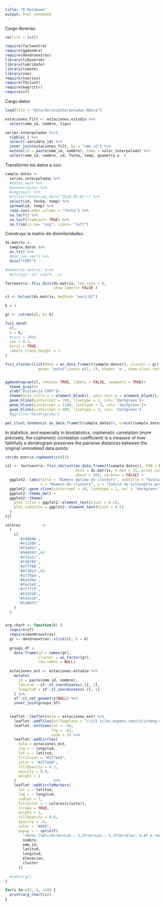 ```yaml
---
title: "R Notebook"
output: html_notebook
---
```


Cargo librerias:

```r
rm(list = ls())

require(factoextra)
require(ggdendro)
require(dendroextras)
library(tidyverse)
library(lubridate)
library(timetk)
library(zoo)
require(tseries)
require(TSclust)
require(magrittr)
require(sf)
```

Cargo datos

```r
load(file = "data/SeriesInterpoladas.RData")

estaciones_filt <- estaciones.estudio %>%
  select(omm_id, nombre, tipo)
```

```r

series.interpoladas %<>%
  tibble(.) %>%
  select(-variable_id) %>%
  inner_join(estaciones_filt, by = "omm_id") %>%
  mutate(id = paste(omm_id, nombre), temp = valor_interpolado) %>%
  select(omm_id, nombre, id, fecha, temp, geometry.x  )
```

Transformo los datos a zoo:

```r
sample.datos <-  
  series.interpoladas %>% 
  #datos.nest %>%
  #unnest(data) %>%
  #ungroup() %>% 
  #filter(fecha>=as_date("2010-01-01")) %>% 
  select(id, fecha, temp) %>% 
  spread(id, temp) %>% 
  read.zoo(index.column = "fecha") %>% 
  na.locf() %>% 
  na.locf(fromLast= TRUE) %>% 
  na.trim(is.na= "any", sides= "left") 
```

Construyo la matrix de disimilaridades:

```r
ds.matrix <- 
  sample.datos %>%
  as.ts() %>%
  #box_cox_vec() %>% 
  diss("CORT")

#names(ds.matrix) %<>% 
  #stringr::str_sub(9, -1)
```

```r
factoextra::fviz_dist(ds.matrix, lab_size = 8,
                      show_labels= FALSE )
```





```r
cl <- hclust(ds.matrix, method= "ward.D2")

k = 3

gr <- cutree(cl, k= k)

fviz_dend(
  cl,
  k = k,
  #rect = TRUE,
  cex = 0.3,
  horiz = TRUE,
  labels_track_height = 1
)

fviz_cluster(list(data = as_data_frame(t(sample.datos)), cluster = gr),
               geom= "point",axes= c(1, 2), shape= 'o', show.clust.cent = FALSE, ellipse =  TRUE )


ggdendrogram(cl, rotate= TRUE, labels = FALSE, segments = TRUE)+
  theme_gray()+
  ylab("Distancia CORT")+
  theme(axis.title.y = element_blank(), axis.text.y = element_blank(), axis.title.x = element_text(size=8, face="bold"), axis.ticks.y = element_blank(), plot.title = element_text(hjust = 0.5, size= 12, face= "bold"))+
  geom_hline(yintercept = 700, linetype = 2, col= 'darkgreen')+
  geom_hline(yintercept = 1100, linetype = 2, col= 'darkgreen')+
  geom_hline(yintercept = 400, linetype = 2, col= 'darkgreen')
  #ggtitle("Dendrograma")

get_clust_tendency( as_data_frame(t(sample.datos)), n=ncol(sample.datos)-40)
```



In statistics, and especially in biostatistics, cophenetic correlation (more precisely, the cophenetic correlation coefficient) is a measure of how faithfully a dendrogram preserves the pairwise distances between the original unmodeled data points.

```r
cor(ds.matrix,cophenetic(cl))
```


```r
sil <- factoextra::fviz_nbclust(as_data_frame(t(sample.datos)), FUN = hcut, method = "silhouette",
                                diss = ds.matrix, k.max = 25, print.summary = TRUE, barcolor='#000000',
                                nboot = 500, verbose = FALSE) +
  ggplot2::labs(title = "Número óptimo de clusters", subtitle = "Evaluación mediante índice de Silhouette", 
                x = "Número de clusters", y = "Índice de Silhouette promedio") +
  ggplot2::geom_vline(xintercept = 14, linetype = 2, col = 'darkgreen') +
  ggplot2::theme_bw() +
  ggplot2::theme(
    plot.title = ggplot2::element_text(hjust = 0.5),
    plot.subtitle = ggplot2::element_text(hjust = 0.5)
  )
sil
```


```r
colores          <-
  (
    c(
      '#299696',
      '#e11584',
      '#23a02c',
      '#9de043',#4
      '#e31a1c',
      '#fdbf6f',
      '#ef7f00',
      '#0f3923',#8
      '#1f78b4',
      '#6a3d9a',
      '#fec5e5',
      "#7f7f7f",
      '#b15928',
      "#541e1b",
      "#fa8072"
    )
  )


arg_chart <- function(k) {
  require(sf)
  require(dendroextras)
  gr <- dendroextras::slice(cl, k = k)
  
  groups_df <-
    data.frame(id = names(gr),
               cluster = as_factor(gr),
               row.names = NULL)
  
  estaciones_ext <- estaciones.estudio %>%
    mutate(
      id = paste(omm_id, nombre),
      latitud = sf::st_coordinates(.)[, 2],
      longitud = sf::st_coordinates(.)[, 1]
    ) %>%
    sf::st_set_geometry(NULL) %>%
    inner_join(groups_df)
  

  leaflet::leaflet(data = estaciones_ext) %>%
    leaflet::addTiles(urlTemplate = "//{s}.tiles.mapbox.com/v3/jcheng.map-5ebohr46/{z}/{x}/{y}.png") %>%
    leaflet::setView(lat = -40,
                     lng = -62,
                     zoom = 3) %>%
    leaflet::addCircles(
      data = estaciones_ext,
      lng = ~ longitud,
      lat = ~ latitud,
      fillColor = "#377eb8",
      color = "#377eb8",
      fillOpacity = 0.2,
      opacity = 0.9,
      weight = 1
    )                 %>%
    leaflet::addCircleMarkers(
      lat = ~ latitud,
      lng = ~ longitud,
      radius = 7,
      fillColor = ~ colores[cluster],
      stroke = TRUE,
      weight = 2,
      fillOpacity = 0.8,
      opacity = .6,
      color = "#888",
      popup = ~ sprintf(
        "<b>%s (%d)</b><br>Lat.: %.3f<br>Lon.: %.3f<br>Elev: %.0f m <br>Cluster: %.i",
        nombre,
        omm_id,
        latitud,
        longitud,
        elevacion,
        cluster
      ))
    
  #table(gr)
}

for(i in c(3, 8, 14)) {
  print(arg_chart(i))
}
```